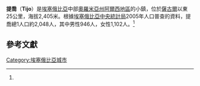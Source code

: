 {{Infobox Settlement
 | official_name = 提喬
 | other_name = Tijo
 | nickname = 
 | motto = 
 |pushpin_map            = Ethiopia
 |map_caption            = 
 |subdivision_type1      = 國家
 |subdivision_name1      = {{flagcountry|Ethiopia}}
 |subdivision_type2      = 州
 |subdivision_name2      = [[Image:Flag_of_the_Oromia_Region.svg|20px]][[奧羅米亞州|奧羅米亞州]]
 |subdivision_type3      = 地區
 |subdivision_name3      = [[阿爾西地區|阿爾西地區]]
 | established_title =
 | established_date =
 | established_title2 = 
 | established_date2 =
 | government_type =
 | leader_title =
 | leader_name =
 | area_magnitude =
 | area_total_sq_mi =
 | area_total_km2 = 
 | area_land_sq_mi = 
 | area_land_km2 = 
 | area_water_sq_mi = 
 | area_water_km2 = 
 | area_urban_sq_mi = 
 | area_urban_km2 = 
 | area_metro_km2 = 
 | area_metro_sq_mi = 
 | population_as_of=2005
 | population_footnotes =<ref name=CSA>{{cite web
 |url=http://www.csa.gov.et/text_files/2005_national_statistics.htm 
 |title=2005 National Statistics, Table B.4 
 |accessdate=2008-06-11 
 |deadurl=yes 
 |archiveurl=https://web.archive.org/web/20061123121716/http://www.csa.gov.et/text_files/2005_national_statistics.htm 
 |archivedate=2006-11-23 
}}</ref>
 | population_total = 2,048
 | population_urban = 
 | population_male = 
 | population_density_sq_mi =
 | population_density_km2 =
 | timezone = [[東非時間|東非時間]]
 | utc_offset =+3 
 | timezone_EAT =
 | utc_offset_DST = 
 | elevation_footnotes=
 | elevation_ft = 
 | elevation_m = 2405
 | website =
 | footnotes =
}}

'''提喬'''（'''Tijo'''）是[[埃塞俄比亞|埃塞俄比亞]]中部[[奧羅米亞州|奧羅米亞州]][[阿爾西地區|阿爾西地區]]的小鎮，位於[[薩古爾|薩古爾]]以東25公里，海拔2,405米。根據[[埃塞俄比亞中央統計局|埃塞俄比亞中央統計局]]2005年人口普查的資料，提喬總1人口約2,048人，其中男性946人，女性1,102人。<ref name=CSA/>

==參考文獻==
{{reflist}}
{{coord|display=title}}
{{DEFAULTSORT:Tijo}}
[[Category:埃塞俄比亞城市|Category:埃塞俄比亞城市]]
{{Ethiopia-geo-stub}}